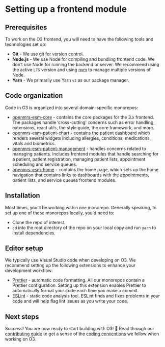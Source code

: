 # Setting up a frontend module

## Prerequisites

To work on the O3 frontend, you will need to have the following tools and technologies set up:

- **Git** - We use git for version control.
- **Node.js** - We use Node for compiling and bundling frontend code. We don’t use Node for running the backend or server. We recommend using the active `LTS` version and using [nvm](https://github.com/nvm-sh/nvm) to manage multiple versions of Node.
- **Yarn** - We primarily use Yarn `v3` as our package manager.

## Code organization

Code in O3 is organized into several domain-specific monorepos:

- [openmrs-esm-core](https://github.com/openmrs/openmrs-esm-core) - contains the core packages for the 3.x frontend. The packages handle ‘cross-cutting’ concerns such as error handling, extensions, react utils, the style guide, the core framework, and more.
- [openmrs-esm-patient-chart](https://github.com/openmrs/openmrs-esm-patient-chart) - contains the patient dashboard which renders several widgets including allergies, conditions, medications, vitals and biometrics.
- [openmrs-esm-patient-management](https://github.com/openmrs/openmrs-esm-patient-management) - handles concerns related to managing patients. Includes frontend modules that handle searching for a patient, patient registration, managing patient lists, appointment scheduling and service queues.
- [openmrs-esm-home](https://github.com/openmrs/openmrs-esm-home) - contains the home page, which sets up the home navigation that contains links to dashboards with the appointments, patient lists, and service queues frontend modules.

## Installation

Most times, you'll be working within one monorepo. Generally speaking, to set up one of these monorepos locally, you'd need to:

- Clone the repo of interest.
- `cd` into the root directory of the repo on your local copy and run `yarn` to install dependencies.

## Editor setup

We typically use Visual Studio code when developing on O3. We recommend setting up the following extensions to enhance your development workflow:

- [Prettier](https://marketplace.visualstudio.com/items?itemName=esbenp.prettier-vscode) - automatic code formatting. All our monorepos contain a Prettier configuration. Setting up this extension enables Prettier to automatically format your code each time you make a commit.
- [ESLint](https://www.notion.so/Steve-s-items-bought-from-the-US-99d52797d00a4968a3be2079769e1a93) - static code analysis tool. ESLint finds and fixes problems in your code and will help flag lint issues as you write your code.

## Next steps

Success! You are now ready to start building with O3! 🥳 Read through our [contributing guide](/docs/frontend-modules/contributing) to get a sense of the [coding conventions](/docs/coding-conventions) we follow when working on O3.
